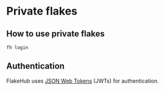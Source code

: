 # Private flakes

## How to use private flakes

```shell
fh login
```

## Authentication

FlakeHub uses [JSON Web Tokens][jwt] (JWTs) for authentication.

[fh]: /docs/cli
[jwt]: https://jwt.io
